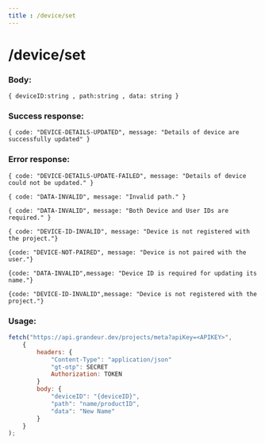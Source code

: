 ```yaml
---
title : /device/set
---
```

# /device/set

### Body:

`{ deviceID:string , path:string , data: string }`

### Success response:

`{ code: "DEVICE-DETAILS-UPDATED", message: "Details of device are successfully updated" }`

### Error response:

`{ code: "DEVICE-DETAILS-UPDATE-FAILED", message: "Details of device could not be updated." }`

`{ code: "DATA-INVALID", message: "Invalid path." }`

`{ code: "DATA-INVALID", message: "Both Device and User IDs are required." }`

`{ code: "DEVICE-ID-INVALID", message: "Device is not registered with the project."}`

`{code: "DEVICE-NOT-PAIRED", message: "Device is not paired with the user."}`

`{code: "DATA-INVALID",message: "Device ID is required for updating its name."}`

`{code: "DEVICE-ID-INVALID",message: "Device is not registered with the project."}`

### Usage:

```jsx
fetch("https://api.grandeur.dev/projects/meta?apiKey=<APIKEY>",
	{
		headers: {
			"Content-Type": "application/json"
			"gt-otp": SECRET
			Authorization: TOKEN
		}
		body: {
            "deviceID": "{deviceID}",
            "path": "name/productID",
            "data": "New Name"
        }
	}
);
```